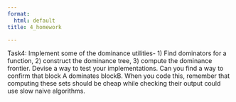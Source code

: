 ```yaml
---
format:
  html: default
title: 4_homework

---
```


Task4: Implement some of the dominance utilities- 1) Find dominators for a function, 2)
construct the dominance tree, 3) compute the dominance frontier. Devise a way to test
your implementations. Can you find a way to confirm that block A dominates blockB.
When you code this, remember that computing these sets should be cheap while
checking their output could use slow naive algorithms.